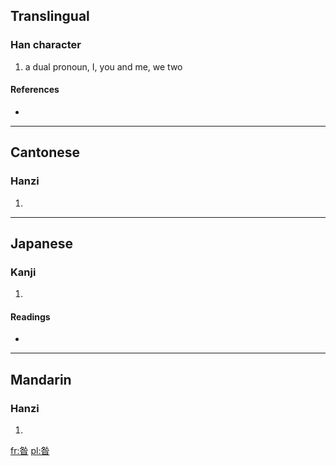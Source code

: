 ==Translingual==

===Han character===
{{Han char|rn=72|rad=日|as=05|sn=9|four=2360<sub>4</sub>|canj=竹人日 (HOA), 竹卜日 (HYA)}}

# a dual pronoun, I, you and me, we two

====References====
* {{Han ref|kx=0492.190|dkj=13834|dj=0855.190|hdz=21503.030|uh=661D|ud=26141|bh=CEF5|bd=52981}}

----

==Cantonese==

===Hanzi===
{{yue-hanzi|jyut=|y=jaan2}}

# {{defn|lang=yue|sort=日05}}

----

==Japanese==

===Kanji===
{{ja-kanji|grade=|rs=日05}}

# {{defn|lang=ja|sort=日05}}

====Readings====
* {{ja-readings|on=[[さん]] (san)|kun=}}

----

==Mandarin==

===Hanzi===
{{cmn-hanzi|pin=[[zǎn]] ([[zan3]])|wg=tsan<sup>3</sup>}}

# {{defn|lang=cmn|sort=日05}}

[[fr:昝]]
[[pl:昝]]